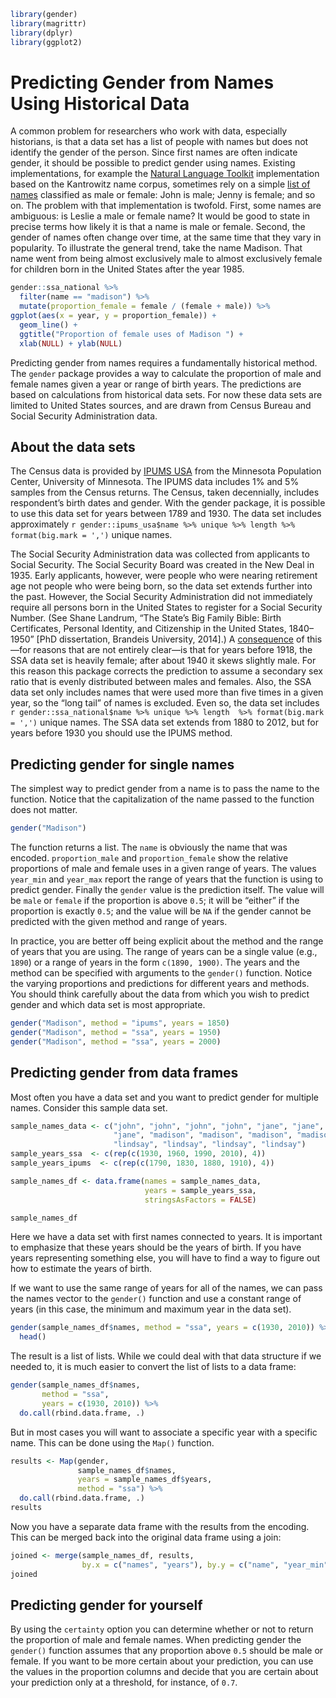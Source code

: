 <!--
%\VignetteEngine{knitr}
%\VignetteIndexEntry{Predicting gender using historical data}
-->

```r
library(gender)
library(magrittr)
library(dplyr)
library(ggplot2)
```

# Predicting Gender from Names Using Historical Data

A common problem for researchers who work with data, especially historians, is that a data set has a list of people with names but does not identify the gender of the person. Since first names are often indicate gender, it should be possible to predict gender using names. Existing implementations, for example the [Natural Language Toolkit](http://www.nltk.org/) implementation based on the Kantrowitz name corpus, sometimes rely on a simple [list of names](http://www.cs.cmu.edu/afs/cs/project/ai-repository/ai/areas/nlp/corpora/names/0.html) classified as male or female: John is male; Jenny is female; and so on. The problem with that implementation is twofold. First, some names are ambiguous: is Leslie a male or female name? It would be good to state in precise terms how likely it is that a name is male or female. Second, the gender of names often change over time, at the same time that they vary in popularity. To illustrate the general trend, take the name Madison. That name went from being almost exclusively male to almost exclusively female for children born in the United States after the year 1985.

```r
gender::ssa_national %>%
  filter(name == "madison") %>%
  mutate(proportion_female = female / (female + male)) %>%
ggplot(aes(x = year, y = proportion_female)) +
  geom_line() +
  ggtitle("Proportion of female uses of Madison ") +
  xlab(NULL) + ylab(NULL)
```

Predicting gender from names requires a fundamentally historical method. The `gender` package provides a way to calculate the proportion of male and female names given a year or range of birth years. The predictions are based on calculations from historical data sets. For now these data sets are limited to United States sources, and are drawn from Census Bureau and Social Security Administration data. 

## About the data sets

The Census data is provided by [IPUMS USA](https://usa.ipums.org/usa/) from the Minnesota Population Center, University of Minnesota. The IPUMS data includes 1% and 5% samples from the Census returns. The Census, taken decennially, includes respondent's birth dates and gender. With the gender package, it is possible to use this data set for years between 1789 and 1930. The data set includes approximately `r gender::ipums_usa$name %>% unique %>% length %>% format(big.mark = ',')` unique names.

The Social Security Administration data was collected from applicants to Social Security. The Social Security Board was created in the New Deal in 1935. Early applicants, however, were people who were nearing retirement age not people who were being born, so the data set extends further into the past. However, the Social Security Administration did not immediately require all persons born in the United States to register for a Social Security Number. (See Shane Landrum, "The State's Big Family Bible: Birth Certificates, Personal Identity, and Citizenship in the United States, 1840--1950" [PhD dissertation, Brandeis University, 2014].) A [consequence](https://github.com/ropensci/gender/issues/9) of this---for reasons that are not entirely clear---is that for years before 1918, the SSA data set is heavily female; after about 1940 it skews slightly male. For this reason this package corrects the prediction to assume a secondary sex ratio that is evenly distributed between males and females. Also, the SSA data set only includes names that were used more than five times in a given year, so the "long tail" of names is excluded. Even so, the data set includes `r gender::ssa_national$name %>% unique %>% length  %>% format(big.mark = ',')` unique names. The SSA data set extends from 1880 to 2012, but for years before 1930 you should use the IPUMS method.

## Predicting gender for single names

The simplest way to predict gender from a name is to pass the name to the function. Notice that the capitalization of the name passed to the function does not matter.

```r
gender("Madison")
```

The function returns a list. The `name` is obviously the name that was encoded. `proportion_male` and `proportion_female` show the relative proportions of male and female uses in a given range of years. The values `year_min` and `year_max` report the range of years that the function is using to predict gender. Finally the `gender` value is the prediction itself. The value will be `male` or `female` if the proportion is above `0.5`; it will be "either" if the proportion is exactly `0.5`; and the value will be `NA` if the gender cannot be predicted with the given method and range of years.

In practice, you are better off being explicit about the method and the range of years that you are using. The range of years can be a single value (e.g., `1890`) or a range of years in the form `c(1890, 1900)`. The years and the method can be specified with arguments to the `gender()` function. Notice the varying proportions and predictions for different years and methods. You should think carefully about the data from which you wish to predict gender and which data set is most appropriate.

```r
gender("Madison", method = "ipums", years = 1850)
gender("Madison", method = "ssa", years = 1950)
gender("Madison", method = "ssa", years = 2000)
```

## Predicting gender from data frames

Most often you have a data set and you want to predict gender for multiple names. Consider this sample data set.

```r
sample_names_data <- c("john", "john", "john", "john", "jane", "jane", "jane",
                       "jane", "madison", "madison", "madison", "madison",
                       "lindsay", "lindsay", "lindsay", "lindsay")
sample_years_ssa  <- c(rep(c(1930, 1960, 1990, 2010), 4))
sample_years_ipums  <- c(rep(c(1790, 1830, 1880, 1910), 4))

sample_names_df <- data.frame(names = sample_names_data,
                              years = sample_years_ssa,
                              stringsAsFactors = FALSE)
```

```r
sample_names_df
```

Here we have a data set with first names connected to years. It is important to emphasize that these years should be the years of birth. If you have years representing something else, you will have to find a way to figure out how to estimate the years of birth.

If we want to use the same range of years for all of the names, we can pass the names vector to the `gender()` function and use a constant range of years (in this case, the minimum and maximum year in the data set).

```r
gender(sample_names_df$names, method = "ssa", years = c(1930, 2010)) %>%
  head()
```

The result is a list of lists. While we could deal with that data structure if we needed to, it is much easier to convert the list of lists to a data frame:

```r
gender(sample_names_df$names,
       method = "ssa",
       years = c(1930, 2010)) %>%
  do.call(rbind.data.frame, .)
```

But in most cases you will want to associate a specific year with a specific name. This can be done using the `Map()` function.

```r
results <- Map(gender,
               sample_names_df$names,
               years = sample_names_df$years,
               method = "ssa") %>%
  do.call(rbind.data.frame, .)
results
```

Now you have a separate data frame with the results from the encoding. This can be merged back into the original data frame using a join:

```r
joined <- merge(sample_names_df, results, 
                by.x = c("names", "years"), by.y = c("name", "year_min"))
joined
```

## Predicting gender for yourself

By using the `certainty` option you can determine whether or not to return the proportion of male and female names. When predicting gender the `gender()` function assumes that any proportion above `0.5` should be male or female. If you want to be more certain about your prediction, you can use the values in the proportion columns and decide that you are certain about your prediction only at a threshold, for instance, of `0.7`.
